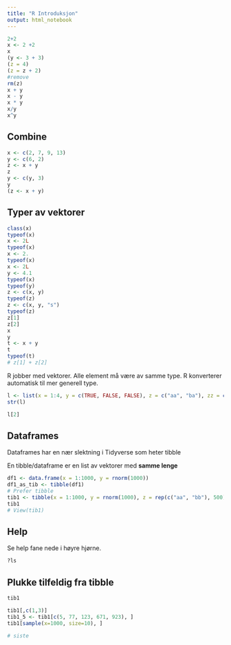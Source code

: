 ```yaml
---
title: "R Introduksjon"
output: html_notebook
---
```


```r
2+2
x <- 2 +2
x
(y <- 3 + 3)
(z = 4)
(z = z + 2)
#remove
rm(z)
x + y
x - y
x * y
x/y
x^y
```

## Combine

```r
x <- c(2, 7, 9, 13)
y <- c(6, 2)
z <- x + y
z
y <- c(y, 3)
y
(z <- x + y)
```

## Typer av vektorer

```r
class(x)
typeof(x)
x <- 2L
typeof(x)
x <- 2.
typeof(x)
x <- 2L
y <- 4.1
typeof(x)
typeof(y)
z <- c(x, y)
typeof(z)
z <- c(x, y, "s")
typeof(z)
z[1]
z[2]
x
y
t <- x + y
t
typeof(t)
# z[1] + z[2]
```

R jobber med vektorer. Alle element må være av samme type. R konverterer
automatisk til mer generell type.

```r
l <- list(x = 1:4, y = c(TRUE, FALSE, FALSE), z = c("aa", "ba"), zz = c(2.1, 4.33))
str(l)
```

```r
l[2]
```

## Dataframes

Dataframes har en nær slektning i Tidyverse som heter tibble

En tibble/dataframe er en list av vektorer med **samme lenge**

```r
df1 <- data.frame(x = 1:1000, y = rnorm(1000))
df1_as_tib <- tibble(df1)
# Prefer tibble
tib1 <- tibble(x = 1:1000, y = rnorm(1000), z = rep(c("aa", "bb"), 500))
tib1
# View(tib1)
```

## Help

Se help fane nede i høyre hjørne.

```r
?ls
```

## Plukke tilfeldig fra tibble

```r
tib1
```

```r
tib1[,c(1,3)]
tib1_5 <- tib1[c(5, 77, 123, 671, 923), ]
tib1[sample(x=1000, size=10), ]
```

```r
# siste
```

## 
